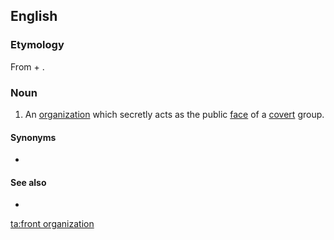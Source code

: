 {{also|front-organization}}
==English==

===Etymology===
From {{m|en|front}} + {{m|en|organization}}.

===Noun===
{{wikipedia}}
{{en-noun}}

# An [[organization]] which secretly acts as the public [[face]] of a [[covert]] group.

====Synonyms====
* {{l|en|front}}

====See also====
* {{l|en|front group}}

[[ta:front organization]]